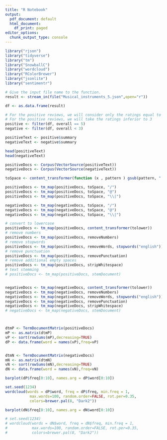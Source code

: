 ---
title: "R Notebook"
output:
  pdf_document: default
  html_document:
    df_print: paged
editor_options:
  chunk_output_type: console
---
```{r}
library("rjson")
library("tidyverse")
library("tm")
library("SnowballC")
library("wordcloud")
library("RColorBrewer")
library("jsonlite")
library("sentimentr")

# Give the input file name to the function.
result <- stream_in(file("Musical_instruments_5.json",open="r"))
```

```{r}
df <- as.data.frame(result)
```

```{r}
# For the positive reviews, we will consider only the ratings equal to 5
# For the positive reviews, we will take the ratings inferior to 3
positive <- filter(df, overall == 5)
negative <- filter(df, overall < 3)

positiveText <- positive$summary
negativeText <- negative$summary

head(positiveText)
head(negativeText)


```


```{r}
positiveDocs <- Corpus(VectorSource(positiveText))
negativeDocs <- Corpus(VectorSource(negativeText))

toSpace <- content_transformer(function (x , pattern ) gsub(pattern, " ", x))

positiveDocs <- tm_map(positiveDocs, toSpace, "/")
positiveDocs <- tm_map(positiveDocs, toSpace, "@")
positiveDocs <- tm_map(positiveDocs, toSpace, "\\|")

negativeDocs <- tm_map(negativeDocs, toSpace, "/")
negativeDocs <- tm_map(negativeDocs, toSpace, "@")
negativeDocs <- tm_map(negativeDocs, toSpace, "\\|")

# convert to lowercase
positiveDocs <- tm_map(positiveDocs, content_transformer(tolower))
# remove numbers
positiveDocs <- tm_map(positiveDocs, removeNumbers)
# remove stopwords
positiveDocs <- tm_map(positiveDocs, removeWords, stopwords("english"))
# remove punctuation
positiveDocs <- tm_map(positiveDocs, removePunctuation)
# remove additional empty spaces
positiveDocs <- tm_map(positiveDocs, stripWhitespace)
# text stemming
# positiveDocs <- tm_map(positiveDocs, stemDocument)


negativeDocs <- tm_map(negativeDocs, content_transformer(tolower))
negativeDocs <- tm_map(negativeDocs, removeNumbers)
negativeDocs <- tm_map(negativeDocs, removeWords, stopwords("english"))
negativeDocs <- tm_map(negativeDocs, removePunctuation)
negativeDocs <- tm_map(negativeDocs, stripWhitespace)
# negativeDocs <- tm_map(negativeDocs, stemDocument)



dtmP <- TermDocumentMatrix(positiveDocs)
mP <- as.matrix(dtmP)
vP <- sort(rowSums(mP),decreasing=TRUE)
dP <- data.frame(word = names(vP),freq=vP)


dtmN <- TermDocumentMatrix(negativeDocs)
mN <- as.matrix(dtmN)
vN <- sort(rowSums(mN),decreasing=TRUE)
dN <- data.frame(word = names(vN),freq=vN)


```

```{r}

barplot(dP$freq[0:10], names.arg = dP$word[0:10])

set.seed(1234)
wordcloud(words = dP$word, freq = dP$freq, min.freq = 1,
           max.words=100, random.order=FALSE, rot.per=0.35, 
           colors=brewer.pal(8, "Dark2"))

barplot(dN$freq[0:10], names.arg = dN$word[0:10])

# set.seed(1234)
# wordcloud(words = dN$word, freq = dN$freq, min.freq = 1,
#           max.words=100, random.order=FALSE, rot.per=0.35, 
#           colors=brewer.pal(8, "Dark2"))

```





